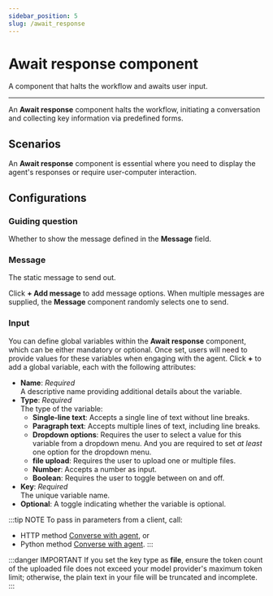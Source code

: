 ---
sidebar_position: 5
slug: /await_response
---

# Await response component

A component that halts the workflow and awaits user input.

---

An **Await response** component halts the workflow, initiating a conversation and collecting key information via predefined forms.

## Scenarios

An **Await response** component is essential where you need to display the agent's responses or require user-computer interaction.

## Configurations

### Guiding question

Whether to show the message defined in the **Message** field.

### Message

The static message to send out. 

Click **+ Add message** to add message options. When multiple messages are supplied, the **Message** component randomly selects one to send.

### Input

You can define global variables within the **Await response** component, which can be either mandatory or optional. Once set, users will need to provide values for these variables when engaging with the agent. Click **+** to add a global variable, each with the following attributes:

- **Name**: _Required_  
  A descriptive name providing additional details about the variable.  
- **Type**: _Required_  
  The type of the variable:
  - **Single-line text**: Accepts a single line of text without line breaks.
  - **Paragraph text**: Accepts multiple lines of text, including line breaks.
  - **Dropdown options**: Requires the user to select a value for this variable from a dropdown menu. And you are required to set _at least_ one option for the dropdown menu.
  - **file upload**: Requires the user to upload one or multiple files.
  - **Number**: Accepts a number as input.
  - **Boolean**: Requires the user to toggle between on and off.
- **Key**: _Required_  
  The unique variable name.
- **Optional**: A toggle indicating whether the variable is optional.

:::tip NOTE
To pass in parameters from a client, call:

- HTTP method [Converse with agent](../../../references/http_api_reference.md#converse-with-agent), or
- Python method [Converse with agent](../../../references/python_api_reference.md#converse-with-agent).
  :::

:::danger IMPORTANT
If you set the key type as **file**, ensure the token count of the uploaded file does not exceed your model provider's maximum token limit; otherwise, the plain text in your file will be truncated and incomplete.
:::